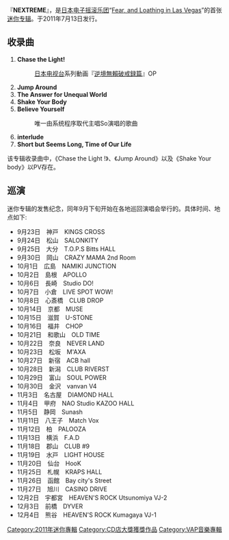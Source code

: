 {{unreferenced|time=2015-03-18T01:26:51+00:00}}
{{Infobox Album
| Name           = NEXTREME
| Type           = [[专辑|专辑]]
| Artist         = [[Fear,_and_Loathing_in_Las_Vegas|Fear, and Loathing in Las Vegas]]
| Cover          = 
| Released       = 2011年7月13日
| Recorded       = 
| Genre          = [[日本摇滚乐|日本摇滚乐]]
| Length  = 
| Label          = [[专辑|专辑]]
| Producer       = 
| Reviews        = 
| Chart position = 第八位 （[[公信榜|公信榜]]）
| Certification  = 
| Last album     = [[Dance_&_Scream|Dance & Scream]]<br />（2010年）
| This album     = '''NEXTREME'''<br />（2011年）
| Next album     = [[All_That_We_Have_Now|All That We Have Now]]<br />（2012年）
}}
『'''NEXTREME'''』，是[[日本|日本]][[电子摇滚乐团|电子摇滚乐团]]“[[Fear,_and_Loathing_in_Las_Vegas|Fear, and Loathing in Las Vegas]]”的首张[[迷你专辑|迷你专辑]]。于2011年7月13日发行。


== 收录曲 ==
#'''Chase the Light!'''
#:[[日本电视台|日本电视台]]系列動画『[[赌博默示录|逆境無賴破戒録篇]]』OP
#'''Jump Around'''
#'''The Answer for Unequal World'''
#'''Shake Your Body'''
#'''Believe Yourself'''
#:唯一由系统程序取代主唱So演唱的歌曲
#'''interlude'''
#'''Short but Seems Long, Time of Our Life'''

该专辑收录曲中，《Chase the Light !》、《Jump Around》以及《Shake Your body》以PV存在。

== 巡演 ==
迷你专辑的发售纪念，同年9月下旬开始在各地巡回演唱会举行的。具体时间、地点如下:

* 9月23日　神戸　KINGS CROSS
* 9月24日　松山　SALONKITY
* 9月25日　大分　T.O.P.S Bitts HALL
* 9月30日　岡山　CRAZY MAMA 2nd Room
* 10月1日　広島　NAMIKI JUNCTION
* 10月2日　島根　APOLLO
* 10月6日　長崎　Studio DO!
* 10月7日　小倉　LIVE SPOT WOW!
* 10月8日　心斎橋　CLUB DROP
* 10月14日　京都　MUSE
* 10月15日　滋賀　U-STONE
* 10月16日　福井　CHOP
* 10月21日　和歌山　OLD TIME
* 10月22日　奈良　NEVER LAND
* 10月23日　松坂　M'AXA
* 10月27日　新宿　ACB hall
* 10月28日　新潟　CLUB RIVERST
* 10月29日　富山　SOUL POWER
* 10月30日　金沢　vanvan V4
* 11月3日　名古屋　DIAMOND HALL
* 11月4日　甲府　NAO Studio KAZOO HALL
* 11月5日　静岡　Sunash
* 11月11日　八王子　Match Vox
* 11月12日　柏　PALOOZA
* 11月13日　横浜　F.A.D
* 11月18日　郡山　CLUB #9
* 11月19日　水戸　LIGHT HOUSE
* 11月20日　仙台　HooK
* 11月25日　札幌　KRAPS HALL
* 11月26日　函館　Bay city's Street
* 11月27日　旭川　CASINO DRIVE
* 12月2日　宇都宮　HEAVEN'S ROCK Utsunomiya VJ-2
* 12月3日　前橋　DYVER
* 12月4日　熊谷　HEAVEN'S ROCK Kumagaya VJ-1

{{album-stub}}
{{DEFAULTSORT:ねくすとりいむ}}
[[Category:2011年迷你專輯|Category:2011年迷你專輯]]
[[Category:CD店大獎獲獎作品|Category:CD店大獎獲獎作品]]
[[Category:VAP音樂專輯|Category:VAP音樂專輯]]